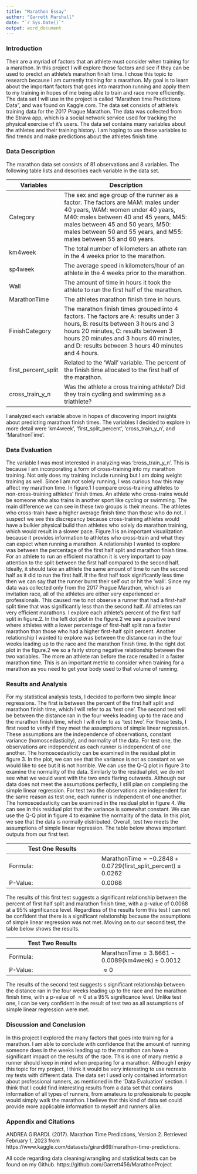 ```yaml
---
title: "Marathon Essay"
author: "Garrett Marshall"
date: "`r Sys.Date()`"
output: word_document
---
```


### Introduction

Their are a myriad of factors that an athlete must consider when training for a marathon. In this project I will explore those factors and see if they can be used to predict an athlete's marathon finish time. I chose this topic to research because I am currently training for a marathon. My goal is to learn about the important factors that goes into marathon running and apply them to my training in hopes of me being able to train and race more efficiently. The data set I will use in the project is called "Marathon time Predictions Data", and was found on Kaggle.com. The data set consists of athlete's training data for the 2017 Prague Marathon. The data was collected from the Strava app, which is a social network service used for tracking the physical exercise of it's users. The data set contains many variables about the athletes and their training history. I am hoping to use these variables to find trends and make predictions about the athletes finish time.

### Data Description

The marathon data set consists of 81 observations and 8 variables. The following table lists and describes each variable in the data set.

| Variables           | Description                                                                                                                                                                                                                                                                |
|---------------------|---------------------------------------------------|
| Category            | The sex and age group of the runner as a factor. The factors are MAM: males under 40 years, WAM: women under 40 years, M40: males between 40 and 45 years, M45: males between 45 and 50 years, M50: males between 50 and 55 years, and M55: males between 55 and 60 years. |
| km4week             | The total number of kilometers an athete ran in the 4 weeks prior to the marathon.                                                                                                                                                                                         |
| sp4week             | The average speed in kilometers/hour of an athlete in the 4 weeks prior to the marathon.                                                                                                                                                                                   |
| Wall                | The amount of time in hours it took the athlete to run the first half of the marathon.                                                                                                                                                                                     |
| MarathonTime        | The athletes marathon finish time in hours.                                                                                                                                                                                                                                |
| FinishCategory      | The marathon finish times grouped into 4 factors. The factors are A: results under 3 hours, B: results between 3 hours and 3 hours 20 minutes, C: results between 3 hours 20 minutes and 3 hours 40 minutes, and D: results between 3 hours 40 minutes and 4 hours.        |
| first_percent_split | Related to the 'Wall' variable. The percent of the finish time allocated to the first half of the marathon.                                                                                                                                                                |
| cross_train_y\_n    | Was the athlete a cross training athlete? Did they train cycling and swimming as a triathlete?                                                                                                                                                                             |

I analyzed each variable above in hopes of discovering import insights about predicting marathon finish times. The variables I decided to explore in more detail were 'km4week', 'first_split_percent', 'cross_train_y\_n', and 'MarathonTime'.

### Data Evaluation

The variable I was most interested in analyzing was 'cross_train_y\_n'. This is because I am incorporating a form of cross-training into my marathon training. Not only does my training include running but I am doing weight training as well. Since I am not solely running, I was curious how this may affect my marathon time. In figure.1 I compare cross-training athletes to non-cross-training athletes' finish times. An athlete who cross-trains would be someone who also trains in another sport like cycling or swimming. The main difference we can see in these two groups is their means. The athletes who cross-train have a higher average finish time than those who do not. I suspect we see this discrepancy because cross-training athletes would have a bulkier physical build than athletes who solely do marathon training, which would result in a slower pace. Figure.1 is an important visualization because it provides information to athletes who cross-train and what they can expect when running a marathon. A relationship I wanted to explore was between the percentage of the first half split and marathon finish time. For an athlete to run an efficient marathon it is very important to pay attention to the split between the first half compared to the second half. Ideally, it should take an athlete the same amount of time to run the second half as it did to run the first half. If the first half took significantly less time then we can say that the runner burnt their self out or hit the 'wall'. Since my data was collected only from the 2017 Prague Marathon, which is an invitation race, all of the athletes are either very experienced or professionals. This caused me to not observe a runner that had a first-half split time that was significantly less than the second half. All athletes ran very efficient marathons. I explore each athlete's percent of the first half split in figure.2. In the left dot plot in the figure.2 we see a positive trend where athletes with a lower percentage of first-half split ran a faster marathon than those who had a higher first-half split percent. Another relationship I wanted to explore was between the distance ran in the four weeks leading up to the race and the marathon finish time. In the right dot plot in the figure.2 we so a fairly strong negative relationship between the two variables. The more an athlete ran before the race resulted in a faster marathon time. This is an important metric to consider when training for a marathon as you need to get your body used to that volume of running.

### Results and Analysis

For my statistical analysis tests, I decided to perform two simple linear regressions. The first is between the percent of the first half split and marathon finish time, which I will refer to as 'test one'. The second test will be between the distance ran in the four weeks leading up to the race and the marathon finish time, which I will refer to as 'test two'. For these tests, I first need to verify if they meet the assumptions of simple linear regression. These assumptions are the independence of observations, constant variance (homoscedasticity), and normality of the data. For test one, the observations are independent as each runner is independent of one another. The homoscedasticity can be examined in the residual plot in figure 3. In the plot, we can see that the variance is not as constant as we would like to see but it is not horrible. We can use the Q-Q plot in figure 3 to examine the normality of the data. Similarly to the residual plot, we do not see what we would want with the two ends flaring outwards. Although our data does not meet the assumptions perfectly, I still plan on completing the simple linear regression. For test two the observations are independent for the same reason as test one, each runner is independent of one another. The homoscedasticity can be examined in the residual plot in figure 4. We can see in this residual plot that the variance is somewhat constant. We can use the Q-Q plot in figure 4 to examine the normality of the data. In this plot, we see that the data is normally distributed. Overall, test two meets the assumptions of simple linear regression. The table below shows important outputs from our first test.

|    Test One Results    |                                                                     |
|------------------------------------|------------------------------------|
| Formula: | $\text{MarathonTime}=-0.2848+0.0729(\text{first_split_percent}) \pm0.0262$ |
| P-Value: | $0.0068$                                                                   |

The results of this first test suggests a significant relationship between the percent of first half split and marathon finish time, with a p-value of $0.0068$ at a $95$% significance level. Regardless of the results form this test I can not be confident that there is a significant relationship because the assumptions of simple linear regression was not met. Moving on to our second test, the table below shows the results.

|    Test Two Results     |     |
|---------|---------|
| Formula: |   $\text{MarathonTime}=3.8661-0.0089(\text{km4week}) \pm 0.0012$      |
| P-Value: |    $\approx0$     |

The results of the second test suggests s significant relationship between the distance ran in the four weeks leading up to the race and the marathon finish time, with a p-value of $\approx0$ at a $95$% significance level. Unlike test one, I can be very confident in the result of test two as all assumptions of simple linear regression were met.

### Discussion and Conclusion

In this project I explored the many factors that goes into training for a marathon. I am able to conclude with confidence that the amount of running someone does in the weeks leading up to the marathon can have a significant impact on the results of the race. This is one of many metric a runner should keep in mind when preparing for a marathon.
  Although I enjoy this topic for my project, I think it would be very interesting to use recreate my tests with different data. The data set I used only contained information about professional runners, as mentioned in the 'Data Evaluation' section. I think that I could find interesting results from a data set that contains information of all types of runners, from amateurs to professionals to people would simply walk the marathon. I believe that this kind of data set could provide more applicable information to myself and runners alike.



### Appendix and Citations

ANDREA GIRARDI. (2017). Marathon Time Predictions, Version 2. Retrieved February 1, 2023 from https://www.kaggle.com/datasets/girardi69/marathon-time-predictions.

All code regarding data cleaning/wrangling and statistical tests can be found on my Github. https://github.com/Garrett456/MarathonProject








